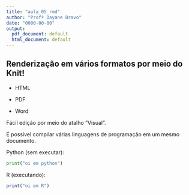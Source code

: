 ---
title: "aula_05_rmd"
author: "Profª Dayane Bravo"
date: "0000-00-00"
output:
  pdf_document: default
  html_document: default
---

## Renderização em vários formatos por meio do Knit!

-   HTML

-   PDF

-   Word

Fácil edição por meio do atalho "Visual".

É possível compilar várias linguagens de programação em um mesmo documento.

Python (sem executar):

``` python
print("oi em python")
```

R (executando):

```{r}
print("oi em R")
```
